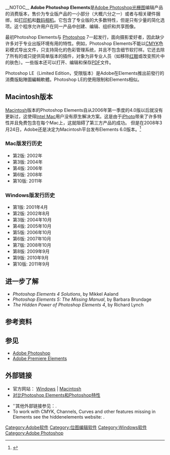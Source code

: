 {{noteTA
|1=zh-cn:光栅图; zh-tw:點陣圖
}}
__NOTOC__
{{Infobox Software
| name = Adobe Photoshop Elements
| logo = File:Adobe Photoshop Elements Logo.svg
| logo size = 64px
| screenshot = File:Adobe Photoshop Elements 6.png
| screenshot_size = 250px
| caption = 运行于[[Microsoft_Windows_XP|Microsoft Windows XP]]的Adobe Photoshop Elements 6
| author = 
| developer = [[Adobe_Systems|Adobe Systems]]
| released = 
| latest release version = 2020.1 (18.1.0.479)
| latest release date = {{Start date and age|2020|2|3}} <ref>{{cite web|title=Updates for Photoshop Elements and Camera Raw|url=https://helpx.adobe.com/photoshop-elements/release-note/update.html|publisher=Adobe Systems|accessdate=2020-02-12|archive-date=2020-08-14|archive-url=https://web.archive.org/web/20200814025705/https://helpx.adobe.com/photoshop-elements/release-note/update.html|dead-url=no}}</ref>
| latest preview version = 
| latest preview date = 
| operating system = [[Microsoft_Windows|Windows]] and [[Mac_OS_X|Mac OS X]]
| platform = 
| language = 
| genre = [[光栅图|光栅图]]编辑器
| license = [[专有|专有]]
| website = [http://www.adobe.com/products/photoshopelwin/main.html Windows] / [http://www.adobe.com/products/photoshopelmac/main.html Macintosh]
}}
'''Adobe Photoshop Elements'''是[[Adobe_Photoshop|Adobe Photoshop]][[光栅图|光栅图]]编辑产品的消费版本，售价为专业版产品的一小部分（大概六分之一）或者与相关硬件捆绑，如[[打印机|打印机]]和[[数码相机|数码相机]]。它包含了专业版的大多数特性，但是只有少量的简化选项。这个程序允许用户在同一产品中创建、编辑、组织和共享图像。

最初Photoshop Elements与 [[Adobe_Photoshop|Photoshop]] 7一起发行，面向摄影爱好者，因此缺少许多对于专业出版环境有用的特性。例如，Photoshop Elements不能以[[CMYK|CMYK]]色彩模式导出文件，只支持简化的色彩管理系统，并且不包含细节软打样。它还去除了所有的或只提供简单版本的插件，对象为非专业人员（如移除[[红眼现象|红眼]]或改变照片中的肤色）。一些版本还可以打开、编辑和保存[[PDF|PDF]]文件。

Photoshop LE（Limited Edition，受限版本）是Adobe在Elements推出前發行的消費版點陣圖編輯軟體。Photoshop LE的使用限制和Elements相似。

== Macintosh版本 ==
[[Macintosh|Macintosh]]版本的Photoshop Elements自从2006年第一季度的4.0版以后就没有更新过，这使得[[蘋果的英特爾平台遷移|Intel Mac]]用户没有原生解决方案。这是由于[[iPhoto|iPhoto]]带来了许多特性并且免费包含在每个Mac上，这就阻碍了第三方产品的成功。 但是在2008年3月24日，Adobe还是决定为Macintosh平台发布Elements 6.0版本。<ref>{{Cite web |url=http://www.adobe.com/products/photoshopelmac/ |title=Adobe - Adobe Press Room: For immediate release<!-- Bot generated title --> |accessdate=2008-08-29 |archive-date=2008-08-29 |archive-url=https://web.archive.org/web/20080829132805/http://www.adobe.com/products/photoshopelmac/ |dead-url=no }}</ref>

=== Mac版发行历史 ===
*第2版: 2002年
*第3版: 2004年
*第4版: 2006年
*第6版: 2008年
*第10版: 2011年

=== Windows版发行历史 ===
*第1版: 2001年4月
*第2版: 2002年8月
*第3版: 2004年10月
*第4版: 2005年10月
*第5版: 2006年10月
*第6版: 2007年10月
*第7版: 2008年10月
*第8版: 2009年9月
*第9版: 2010年9月
*第10版: 2011年9月

== 进一步了解 ==
*''Photoshop Elements 4 Solutions'', by Mikkel Aaland
*''Photoshop Elements 5: The Missing Manual'', by Barbara Brundage
*''The Hidden Power of Photoshop Elements 4'', by Richard Lynch

== 参考资料 ==
{{reflist|30em}}

== 参见 ==
* [[Adobe_Photoshop|Adobe Photoshop]]
* [[Adobe_Premiere_Elements|Adobe Premiere Elements]]

== 外部链接 ==
* 官方网站： [http://www.adobe.com/products/photoshopelwin/main.html Windows]{{Wayback|url=http://www.adobe.com/products/photoshopelwin/main.html |date=20060430135524 }} | [http://www.adobe.com/products/photoshopelmac/main.html Macintosh]{{Wayback|url=http://www.adobe.com/products/photoshopelmac/main.html |date=20080709011826 }}
* [http://graphicssoft.about.com/cs/photoshop/f/elementscompare.htm 对比Photoshop Elements和Photoshop特性]{{Wayback|url=http://graphicssoft.about.com/cs/photoshop/f/elementscompare.htm |date=20080913220355 }}
<!--===========================({{NoMoreLinks}})===============================-->
<!--| DO NOT ADD MORE LINKS TO THIS ARTICLE. WIKIPEDIA IS NOT A COLLECTION OF |-->
<!--| LINKS. If you think that your link might be useful, do not add it here, |-->
<!--| but put it on this article's discussion page first or submit your link  |-->
<!--| to the appropriate category at the Open Directory Project (www.dmoz.org)|-->
<!--| and link back to that category using the {{dmoz}} template.             |-->
<!--|                                                                         |-->
<!--|           Links that have not been verified WILL BE DELETED.            |-->
<!--|  See [[Wikipedia:External_links|Wikipedia:External links]] and [[Wikipedia:Spam|Wikipedia:Spam]] for details    |-->
<!--===========================({{NoMoreLinks}})===============================-->
* ''其他外部链接参见：{{dmoz|Computers/Software/Graphics/Image_Editing/Photoshop/|Photoshop}}.
* To work with CMYK, Channels, Curves and other features missing in Elements see the hiddenelements website: {{dmoz|Computers/Graphics/Books/Photoshop}}.

{{Adobe Systems}}

[[Category:Adobe软件|Category:Adobe软件]]
[[Category:位图编辑软件|Category:位图编辑软件]]
[[Category:Windows软件|Category:Windows软件]]
[[Category:Adobe_Photoshop|Category:Adobe Photoshop]]